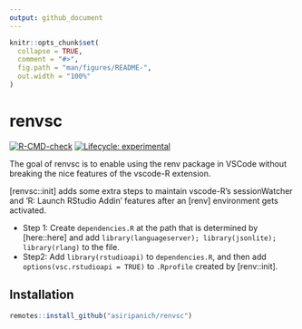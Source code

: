 ```yaml
---
output: github_document
---
```


<!-- README.md is generated from README.Rmd. Please edit that file -->

```r
knitr::opts_chunk$set(
  collapse = TRUE,
  comment = "#>",
  fig.path = "man/figures/README-",
  out.width = "100%"
)
```

# renvsc

<!-- badges: start -->
[![R-CMD-check](https://github.com/asiripanich/renvsc/workflows/R-CMD-check/badge.svg)](https://github.com/asiripanich/renvsc/actions)
[![Lifecycle: experimental](https://img.shields.io/badge/lifecycle-experimental-orange.svg)](https://lifecycle.r-lib.org/articles/stages.html#experimental)
<!-- badges: end -->

The goal of renvsc is to enable using the renv package in VSCode without breaking the nice features of the vscode-R extension.

[renvsc::init] adds some extra steps to maintain vscode-R's sessionWatcher and 'R: Launch RStudio Addin' features after an [renv] environment gets activated. 

- Step 1: Create `dependencies.R` at the path that is determined by [here::here] and add `library(languageserver); library(jsonlite); library(rlang)` to the file.
- Step2: Add `library(rstudioapi)` to `dependencies.R`, and then add `options(vsc.rstudioapi = TRUE)` to `.Rprofile` created by [renv::init]. 

## Installation

``` r
remotes::install_github("asiripanich/renvsc")
```
